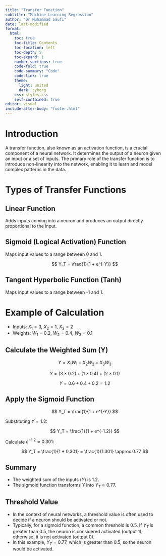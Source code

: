 ```yaml
---
title: "Transfer Function"
subtitle: "Machine Learning Regression"
author: "Dr Muhammad Saufi"
date: last-modified
format: 
  html:
    toc: true
    toc-title: Contents
    toc-location: left
    toc-depth: 5
    toc-expand: 1
    number-sections: true
    code-fold: true
    code-summary: "Code"
    code-link: true
    theme:
      light: united
      dark: cyborg
    css: styles.css
    self-contained: true
editor: visual
include-after-body: "footer.html"
---
```


# Introduction

A transfer function, also known as an activation function, is a crucial component of a neural network. It determines the output of a neuron given an input or a set of inputs. The primary role of the transfer function is to introduce non-linearity into the network, enabling it to learn and model complex patterns in the data.

# Types of Transfer Functions

## Linear Function

Adds inputs coming into a neuron and produces an output directly proportional to the input.

## Sigmoid (Logical Activation) Function

Maps input values to a range between 0 and 1.

$$
Y_T = \frac{1}{1 + e^{-Y}}
$$

## Tangent Hyperbolic Function (Tanh)

Maps input values to a range between -1 and 1.

# Example of Calculation

-   Inputs: $X_1 = 3$, $X_2 = 1$, $X_3 = 2$
-   Weights: $W_1 = 0.2$, $W_2 = 0.4$, $W_3 = 0.1$

## Calculate the Weighted Sum (Y)

$$
Y = X_1W_1 + X_2W_2 + X_3W_3
$$

$$
Y = (3 \times 0.2) + (1 \times 0.4) + (2 \times 0.1)
$$

$$
Y = 0.6 + 0.4 + 0.2 = 1.2
$$

## Apply the Sigmoid Function

$$
Y_T = \frac{1}{1 + e^{-Y}}
$$

Substituting $Y = 1.2$:

$$
Y_T = \frac{1}{1 + e^{-1.2}}
$$

Calculate $e^{-1.2} \approx 0.301$:

$$
Y_T = \frac{1}{1 + 0.301} = \frac{1}{1.301} \approx 0.77
$$

## Summary

-   The weighted sum of the inputs ($Y$) is 1.2.
-   The sigmoid function transforms $Y$ into $Y_T \approx 0.77$.

## Threshold Value

-   In the context of neural networks, a threshold value is often used to decide if a neuron should be activated or not.
-   Typically, for a sigmoid function, a common threshold is 0.5. If $Y_T$ is greater than 0.5, the neuron is considered activated (output 1); otherwise, it is not activated (output 0).
-   In this example, $Y_T = 0.77$, which is greater than 0.5, so the neuron would be activated.
